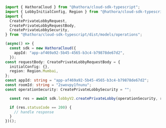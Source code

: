 ```typescript CreatePrivateLobby.ts
import { HathoraCloud } from "@hathora/cloud-sdk-typescript";
import { LobbyInitialConfig, Region } from "@hathora/cloud-sdk-typescript/dist/models/components";
import {
  CreatePrivateLobbyRequest,
  CreatePrivateLobbyRequestBody,
  CreatePrivateLobbySecurity,
} from "@hathora/cloud-sdk-typescript/dist/models/operations";

(async() => {
  const sdk = new HathoraCloud({
    appId: "app-af469a92-5b45-4565-b3c4-b79878de67d2",
  });
const requestBody: CreatePrivateLobbyRequestBody = {
  initialConfig: {},
  region: Region.Mumbai,
};
const appId: string = "app-af469a92-5b45-4565-b3c4-b79878de67d2";
const roomId: string = "2swovpy1fnunu";
const operationSecurity: CreatePrivateLobbySecurity = "";

  const res = await sdk.lobbyV2.createPrivateLobby(operationSecurity, requestBody, appId, roomId);

  if (res.statusCode == 200) {
    // handle response
  }
})();
```
